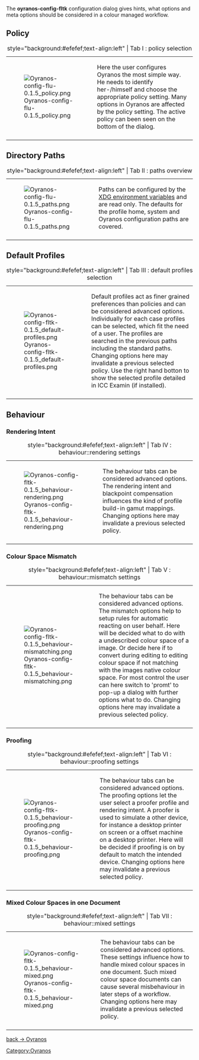 The <b> oyranos-config-fltk</b> configuration dialog gives hints, what options and meta options should be considered in a colour managed workflow.

== Policy ==
{| style="text-align:left"
|+ style="background:#efefef;text-align:left" | Tab I : policy selection
|-
| [[Image:Oyranos-config-flu-0.1.5 policy.png]]
| valign="top" | Here the user configures Oyranos the most simple way. He needs to identify her-/himself and choose the appropriate policy setting. Many options in Oyranos are affected by the policy setting. The active policy can been seen on the bottom of the dialog.
|-
|}

== Directory Paths ==
{| class="wikitable" style="text-align:left"
|+ style="background:#efefef;text-align:left" | Tab II : paths overview
|-
| [[Image:Oyranos-config-flu-0.1.5 paths.png]]
| valign="top" | Paths can be configured by the [[OpenIccDirectoryProposal|XDG environment variables]] and are read only. The defaults for the profile home, system and Oyranos configuration paths are covered.
|-
|}

== Default Profiles ==
{| class="wikitable" style="text-align:left"
|+ style="background:#efefef;text-align:left" | Tab III : default profiles selection
|-
| [[Image:Oyranos-config-fltk-0.1.5 default-profiles.png]]
| valign="top" | Default profiles act as finer grained preferences than policies and can be considered advanced options. Individually for each case profiles can be selected, which fit the need of a user. The profiles are searched in the previous paths including the standard paths. Changing options here may invalidate a previous selected policy. Use the right hand botton to show the selected profile detailed in ICC Examin (if installed).
|-
|}

== Behaviour ==
=== Rendering Intent ===
{| class="wikitable" style="text-align:left"
|+ style="background:#efefef;text-align:left" | Tab IV : behaviour::rendering settings
|-
| [[Image:Oyranos-config-fltk-0.1.5 behaviour-rendering.png]]
| valign="top" | The behaviour tabs can be considered advanced options. The rendering intent and blackpoint compensation influences the kind of profile build-in gamut mappings. Changing options here may invalidate a previous selected policy.
|-
|}

=== Colour Space Mismatch === 
{| class="wikitable" style="text-align:left"
|+ style="background:#efefef;text-align:left" | Tab V : behaviour::mismatch settings
|-
| [[Image:Oyranos-config-fltk-0.1.5 behaviour-mismatching.png]]
| valign="top" | The behaviour tabs can be considered advanced options. The mismatch options help to setup rules for automatic reacting on user behalf. Here will be decided what to do with a undescribed colour space of a image. Or decide here if to convert during editing to editing colour space if not matching with the images native colour space. For most control the user can here switch to 'promt' to pop-up a dialog with further options what to do. Changing options here may invalidate a previous selected policy.
|-
|}

=== Proofing ===
{| class="wikitable" style="text-align:left"
|+ style="background:#efefef;text-align:left" | Tab VI : behaviour::proofing settings
|-
| [[Image:Oyranos-config-fltk-0.1.5 behaviour-proofing.png]]
| valign="top" | The behaviour tabs can be considered advanced options. The proofing options let the user select a proofer profile and rendering intent. A proofer is used to simulate a other device, for instance a desktop printer on screen or a offset machine on a desktop printer. Here will be decided if proofing is on by default to match the intended device. Changing options here may invalidate a previous selected policy.
|-
|}

=== Mixed Colour Spaces in one Document ===
{| class="wikitable" style="text-align:left"
|+ style="background:#efefef;text-align:left" | Tab VII : behaviour::mixed settings
|-
| [[Image:Oyranos-config-fltk-0.1.5 behaviour-mixed.png]]
| valign="top" | The behaviour tabs can be considered advanced options. These settings influence how to handle mixed colour spaces in one document. Such mixed colour space documents can cause several misbehaviour in later steps of a workflow. Changing options here may invalidate a previous selected policy.
|-
|}

[[Oyranos|back -> Oyranos]]
[[Category:Oyranos]]